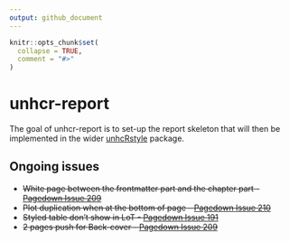 ```yaml
---
output: github_document
---
```


<!-- README.md is generated from README.Rmd. Please edit that file -->

```r
knitr::opts_chunk$set(
  collapse = TRUE,
  comment = "#>"
)
```

# unhcr-report

<!-- badges: start -->
<!-- badges: end -->

The goal of unhcr-report is to set-up the report skeleton that will then be implemented in the wider [unhcRstyle](https://github.com/UNHCR-WEB/unhcRstyle) package.

## Ongoing issues

- ~~White page between the frontmatter part and the chapter part - [Pagedown Issue 209](https://github.com/rstudio/pagedown/issues/209)~~
- ~~Plot duplication when at the bottom of page - [Pagedown Issue 210](https://github.com/rstudio/pagedown/issues/210)~~
- ~~Styled table don't show in LoT - [Pagedown Issue 191](https://github.com/rstudio/pagedown/issues/191)~~
- ~~2 pages push for Back-cover - [Pagedown Issue 209](https://github.com/rstudio/pagedown/issues/209)~~
